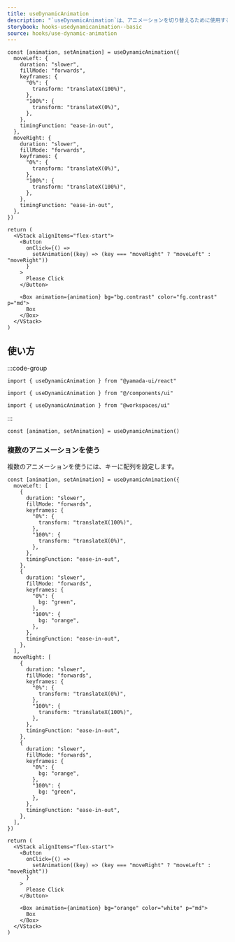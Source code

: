 ```yaml
---
title: useDynamicAnimation
description: "`useDynamicAnimation`は、アニメーションを切り替えるために使用するカスタムフックです。"
storybook: hooks-usedynamicanimation--basic
source: hooks/use-dynamic-animation
---
```


```tsx preview functional client
const [animation, setAnimation] = useDynamicAnimation({
  moveLeft: {
    duration: "slower",
    fillMode: "forwards",
    keyframes: {
      "0%": {
        transform: "translateX(100%)",
      },
      "100%": {
        transform: "translateX(0%)",
      },
    },
    timingFunction: "ease-in-out",
  },
  moveRight: {
    duration: "slower",
    fillMode: "forwards",
    keyframes: {
      "0%": {
        transform: "translateX(0%)",
      },
      "100%": {
        transform: "translateX(100%)",
      },
    },
    timingFunction: "ease-in-out",
  },
})

return (
  <VStack alignItems="flex-start">
    <Button
      onClick={() =>
        setAnimation((key) => (key === "moveRight" ? "moveLeft" : "moveRight"))
      }
    >
      Please Click
    </Button>

    <Box animation={animation} bg="bg.contrast" color="fg.contrast" p="md">
      Box
    </Box>
  </VStack>
)
```

## 使い方

:::code-group

```tsx [package]
import { useDynamicAnimation } from "@yamada-ui/react"
```

```tsx [alias]
import { useDynamicAnimation } from "@/components/ui"
```

```tsx [monorepo]
import { useDynamicAnimation } from "@workspaces/ui"
```

:::

```tsx
const [animation, setAnimation] = useDynamicAnimation()
```

### 複数のアニメーションを使う

複数のアニメーションを使うには、キーに配列を設定します。

```tsx preview functional client
const [animation, setAnimation] = useDynamicAnimation({
  moveLeft: [
    {
      duration: "slower",
      fillMode: "forwards",
      keyframes: {
        "0%": {
          transform: "translateX(100%)",
        },
        "100%": {
          transform: "translateX(0%)",
        },
      },
      timingFunction: "ease-in-out",
    },
    {
      duration: "slower",
      fillMode: "forwards",
      keyframes: {
        "0%": {
          bg: "green",
        },
        "100%": {
          bg: "orange",
        },
      },
      timingFunction: "ease-in-out",
    },
  ],
  moveRight: [
    {
      duration: "slower",
      fillMode: "forwards",
      keyframes: {
        "0%": {
          transform: "translateX(0%)",
        },
        "100%": {
          transform: "translateX(100%)",
        },
      },
      timingFunction: "ease-in-out",
    },
    {
      duration: "slower",
      fillMode: "forwards",
      keyframes: {
        "0%": {
          bg: "orange",
        },
        "100%": {
          bg: "green",
        },
      },
      timingFunction: "ease-in-out",
    },
  ],
})

return (
  <VStack alignItems="flex-start">
    <Button
      onClick={() =>
        setAnimation((key) => (key === "moveRight" ? "moveLeft" : "moveRight"))
      }
    >
      Please Click
    </Button>

    <Box animation={animation} bg="orange" color="white" p="md">
      Box
    </Box>
  </VStack>
)
```
